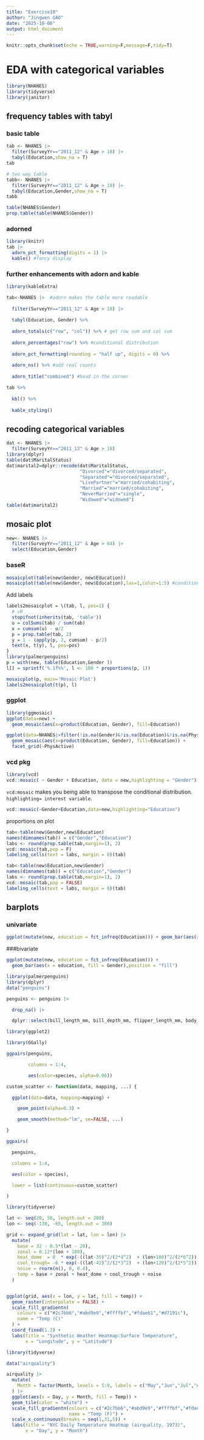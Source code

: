 ---
title: "Exercise10"
author: "Jingwen GAO"
date: "2025-10-06"
output: html_document
---

```{r setup, include=FALSE}
knitr::opts_chunk$set(echo = TRUE,warning=F,message=F,tidy=T)
```

# EDA with categorical variables
```{r}
library(NHANES)
library(tidyverse)
library(janitor)
```

## frequency tables with tabyl

### basic table
```{r}
tab <- NHANES |>
  filter(SurveyYr=="2011_12" & Age > 18) |>
  tabyl(Education,show_na = T) 
tab
```

```{r}
# two way table
tabb<- NHANES |>
  filter(SurveyYr=="2011_12" & Age > 18) |>
  tabyl(Education,Gender,show_na = T) 
tabb
```

```{r}
table(NHANES$Gender)
prop.table(table(NHANES$Gender))

```


### adorned

```{r}
library(knitr)
tab |> 
  adorn_pct_formatting(digits = 1) |> 
  kable() #fancy display
```


### further enhancements with adorn and kable

```{r}

library(kableExtra)

tab<-NHANES |>  #adorn makes the table more readable
  
  filter(SurveyYr=="2011_12" & Age > 18) |>
  
  tabyl(Education, Gender) %>%
  
  adorn_totals(c("row", "col")) %>% # get row sum and col sum
  
  adorn_percentages("row") %>% #conditional distribution
  
  adorn_pct_formatting(rounding = "half up", digits = 0) %>%
  
  adorn_ns() %>% #add real counts
  
  adorn_title("combined") #head in the corner

tab %>%
  
  kbl() %>%
  
  kable_styling()
```


## recoding categorical variables
```{r}
dat <- NHANES |>
  filter(SurveyYr=="2011_12" & Age > 18)
library(dplyr)
table(dat$MaritalStatus)
dat$marital2=dplyr::recode(dat$MaritalStatus, 
                           "Divorced"="divorced/separated",
                           "Separated"="divorced/separated",
                           "LivePartner"="married/cohabiting",
                           "Married"="married/cohabiting",
                           "NeverMarried"="single",
                           "Widowed"="widowed")
table(dat$marital2)
```

## mosaic plot
```{r}
new<- NHANES |>
  filter(SurveyYr=="2011_12" & Age > 64) |> 
  select(Education,Gender)
```


### baseR
```{r}
mosaicplot(table(new$Gender, new$Education))
mosaicplot(table(new$Gender, new$Education),las=1,color=1:5) #conditional distribution
```
Add labels
```{r}
labels2mosaicplot = \(tab, l, pos=1) {
  # v0
  stopifnot(inherits(tab, 'table'))
  u = colSums(tab) / sum(tab)
  x = cumsum(u) - u/2
  p = prop.table(tab, 2)
  y = 1 - (apply(p, 2, cumsum) - p/2)
  text(x, t(y), l, pos=pos)
}
library(palmerpenguins)
p = with(new, table(Education,Gender ))
l[] = sprintf('%.1f%%', l <- 100 * proportions(p, 1))

mosaicplot(p, main='Mosaic Plot')
labels2mosaicplot(t(p), l)
```

### ggplot
```{r}
library(ggmosaic)
ggplot(data=new) +
  geom_mosaic(aes(x=product(Education, Gender), fill=Education))
```
```{r}
ggplot(data=NHANES|>filter(!is.na(Gender)&!is.na(Education)&!is.na(PhysActive))) +
  geom_mosaic(aes(x=product(Education, Gender), fill=Education)) + 
  facet_grid(~PhysActive)
```
### vcd pkg
```{r}
library(vcd)
vcd::mosaic( ~ Gender + Education, data = new,highlighting = "Gender")
```
`vcd:mosaic` makes you being able to transpose the conditional distribution. `highlighting= interest variable`.

```{r}
vcd::mosaic(~Gender+Education,data=new,highlighting="Education")

```

proportions on plot

```{r}
tab<-table(new$Gender,new$Education)
names(dimnames(tab)) = c("Gender","Education")
labs <- round(prop.table(tab,margin=1), 2)
vcd::mosaic(tab,pop = F)
labeling_cells(text = labs, margin = 0)(tab)
```

```{r}
tab<-table(new$Education,new$Gender)
names(dimnames(tab)) = c("Education","Gender")
labs <- round(prop.table(tab,margin=1), 2)
vcd::mosaic(tab,pop = FALSE)
labeling_cells(text = labs, margin = 0)(tab)
```

## barplots

### univariate
```{r}
ggplot(mutate(new, education = fct_infreq(Education))) + geom_bar(aes(x = education))
```
###bivariate
```{r}

ggplot(mutate(new, education = fct_infreq(Education))) + 
  geom_bar(aes(x = education, fill = Gender),position = "fill")
```

```{r}
library(palmerpenguins)
library(dplyr)
data("penguins")

penguins <- penguins |>

  drop_na() |>

  dplyr::select(bill_length_mm, bill_depth_mm, flipper_length_mm, body_mass_g, species)

library(ggplot2)

library(GGally)

ggpairs(penguins,

        columns = 1:4,

        aes(color=species, alpha=0.06))
```

```{r}
custom_scatter <- function(data, mapping, ...) {

  ggplot(data=data, mapping=mapping) +

    geom_point(alpha=0.3) +

    geom_smooth(method="lm", se=FALSE, ...)

}

ggpairs(

  penguins,

  columns = 1:4,

  aes(color = species),

  lower = list(continuous=custom_scatter)

)
```

```{r}
library(tidyverse)

lat <- seq(20, 50, length.out = 200)
lon <- seq(-130, -65, length.out = 300)

grid <- expand_grid(lat = lat, lon = lon) |>
  mutate(
    base = 32 - 0.5*(lat - 20),                 
    zonal = 0.12*(lon + 100),                   
    heat_dome  = 8  * exp(-((lat-35)^2/(2*4^2)  + (lon+100)^2/(2*6^2))),
    cool_trough= -6 * exp(-((lat-42)^2/(2*3^2)  + (lon+120)^2/(2*5^2))),
    noise = rnorm(n(), 0, 0.4),
    temp = base + zonal + heat_dome + cool_trough + noise
  )


ggplot(grid, aes(x = lon, y = lat, fill = temp)) +
  geom_raster(interpolate = FALSE) +          
  scale_fill_gradientn(
    colours = c("#2c7bb6","#abd9e9","#ffffbf","#fdae61","#d7191c"),
    name = "Temp (C)"
  ) +
  coord_fixed(1.3) +
  labs(title = "Synthetic Weather Heatmap:Surface Temperature",
       x = "Longitude", y = "Latitude")

```

```{r}
library(tidyverse)

data("airquality")

airquality |>
  mutate(
    Month = factor(Month, levels = 5:9, labels = c("May","Jun","Jul","Aug","Sep"))
  ) |>
  ggplot(aes(x = Day, y = Month, fill = Temp)) +
  geom_tile(color = "white") +
  scale_fill_gradientn(colours = c("#2c7bb6","#abd9e9","#ffffbf","#fdae61","#d7191c"),
                       name = "Temp (F)") +
  scale_x_continuous(breaks = seq(1,31,5)) +
  labs(title = "NYC Daily Temperature Heatmap (airquality, 1973)",
       x = "Day", y = "Month")
```

